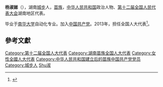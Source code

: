 '''杨淑娣'''（{{bd|1972年||}}），湖南[[城步|城步]]人，[[苗族|苗族]]，[[中华人民共和国|中华人民共和国]]政治人物、[[第十二届全国人民代表大会|第十二届全国人民代表大会]]湖南地区代表。

毕业于[[南华大学_(湖南)|南华大学]]自动化专业。加入[[中国共产党|中国共产党]]。2013年，担任全国人大代表<ref>{{cite news|title=全国人大代表信息-杨淑娣|url= http://210.82.31.1:8084/delegate/viewDelegate.action?dbid=121688|accessdate=2013-04-05|newspaper=全国人大网}}{{Dead link|date=2020年1月 |bot=InternetArchiveBot |fix-attempted=yes }}</ref>。

==參考文獻==
{{reflist}}
{{中华人民共和国政治人物小作品}}
{{DEFAULTSORT:Yang楊}}
[[Category:第十二届全国人大代表|Category:第十二届全国人大代表]]
[[Category:湖南苗族全国人大代表|Category:湖南苗族全国人大代表]]
[[Category:女性全國人大代表|Category:女性全國人大代表]]
[[Category:中华人民共和国建立后的苗族中国共产党党员|Category:中华人民共和国建立后的苗族中国共产党党员]]
[[Category:城步人|Category:城步人]]
[[Category:楊姓|Shu淑]]
